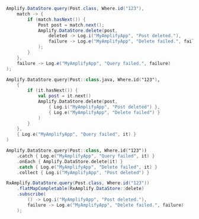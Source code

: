 <BlockSwitcher>
<Block name="Java">

```java
Amplify.DataStore.query(Post.class, Where.id("123"),
    match -> {
        if (match.hasNext()) {
            Post post = match.next();
            Amplify.DataStore.delete(post,
                deleted -> Log.i("MyAmplifyApp", "Post deleted."),
                failure -> Log.e("MyAmplifyApp", "Delete failed.", failure)
            );
        }
    },
    failure -> Log.e("MyAmplifyApp", "Query failed.", failure)
);
```

</Block>
<Block name="Kotlin - Callbacks">

```kotlin
Amplify.DataStore.query(Post::class.java, Where.id("123"),
    {
        if (it.hasNext()) {
            val post = it.next()
            Amplify.DataStore.delete(post,
                { Log.i("MyAmplifyApp", "Post deleted") },
                { Log.e("MyAmplifyApp", "Delete failed") }
            )
        }
    },
    { Log.e("MyAmplifyApp", "Query failed", it) }
)
```

</Block>
<Block name="Kotlin - Coroutines">

```kotlin
Amplify.DataStore.query(Post::class, Where.id("123"))
    .catch { Log.e("MyAmplifyApp", "Query failed", it) }
    .onEach { Amplify.DataStore.delete(it) }
    .catch { Log.e("MyAmplifyApp", "Delete failed", it) }
    .collect { Log.i("MyAmplifyApp", "Post deleted") }
```

</Block>
<Block name="RxJava">

```java
RxAmplify.DataStore.query(Post.class, Where.id("123"))
    .flatMapCompletable(RxAmplify.DataStore::delete)
    .subscribe(
        () -> Log.i("MyAmplifyApp", "Post deleted."),
        failure -> Log.e("MyAmplifyApp", "Delete failed.", failure)
    );
```

</Block>
</BlockSwitcher>

